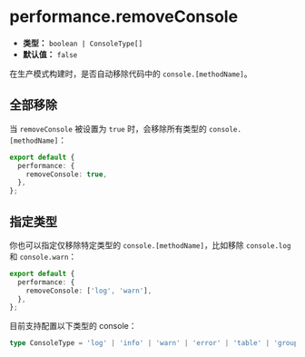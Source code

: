 # performance.removeConsole

- **类型：** `boolean | ConsoleType[]`
- **默认值：** `false`

在生产模式构建时，是否自动移除代码中的 `console.[methodName]`。

## 全部移除

当 `removeConsole` 被设置为 `true` 时，会移除所有类型的 `console.[methodName]`：

```ts
export default {
  performance: {
    removeConsole: true,
  },
};
```

## 指定类型

你也可以指定仅移除特定类型的 `console.[methodName]`，比如移除 `console.log` 和 `console.warn`：

```ts
export default {
  performance: {
    removeConsole: ['log', 'warn'],
  },
};
```

目前支持配置以下类型的 console：

```ts
type ConsoleType = 'log' | 'info' | 'warn' | 'error' | 'table' | 'group';
```
